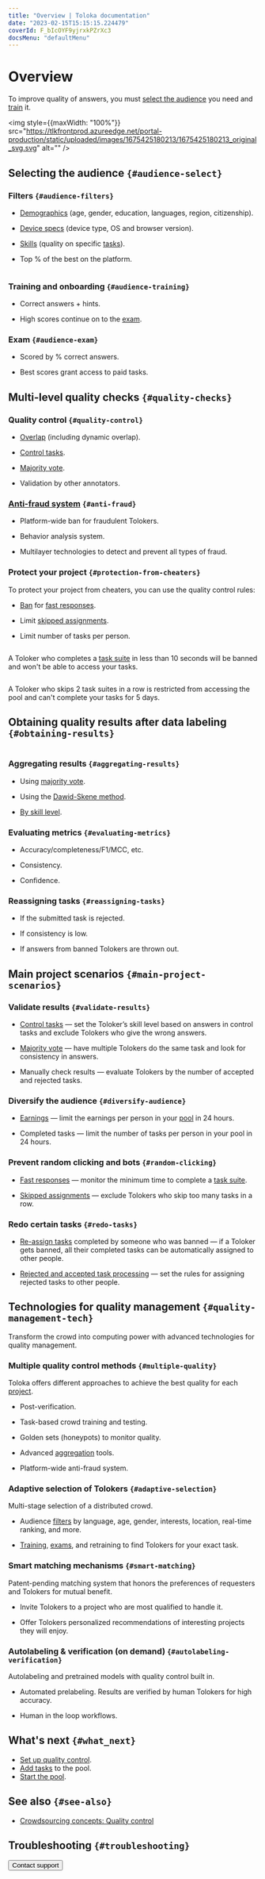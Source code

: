 ```yaml
---
title: "Overview | Toloka documentation"
date: "2023-02-15T15:15:15.224479"
coverId: F_bIcOYF9yjrxkPZrXc3
docsMenu: "defaultMenu"
---
```



# Overview

To improve quality of answers, you must [select the audience](/docs/guide/filters) you need and [train](/docs/guide/train) it.

<img style={{maxWidth: "100%"}} src="https://tlkfrontprod.azureedge.net/portal-production/static/uploaded/images/1675425180213/1675425180213_original_svg.svg" alt="" />

## Selecting the audience `{#audience-select}`

### Filters `{#audience-filters}`

- [Demographics](/docs/guide/filters#filter-user-profile) (age, gender, education, languages, region, citizenship).

- [Device specs](/docs/guide/filters#filter-calc-data) (device type, OS and browser version).

- [Skills](/docs/guide/filters#filter-skill) (quality on specific [tasks](/docs/glossary#task)).

- Top % of the best on the platform.

<Cut title="Filter example">

<Image width="700px" withBackground imageId="1675426600800" alt="" />

</Cut>

### Training and onboarding `{#audience-training}`

- Correct answers + hints.

- High scores continue on to the [exam](/docs/glossary#exam).

### Exam `{#audience-exam}`

- Scored by % correct answers.

- Best scores grant access to paid tasks.

## Multi-level quality checks `{#quality-checks}`

### Quality control `{#quality-control}`

- [Overlap](/docs/guide/overlap-faq) (including dynamic overlap).

- [Control tasks](/docs/guide/goldenset).

- [Majority vote](/docs/guide/mvote).

- Validation by other annotators.

### [Anti-fraud system](https://toloka.ai/anti-fraud/) `{#anti-fraud}`

- Platform-wide ban for fraudulent Tolokers.

- Behavior analysis system.

- Multilayer technologies to detect and prevent all types of fraud.

### Protect your project `{#protection-from-cheaters}`

<TolokaRequesterSourceAntiFraud/>

To protect your project from cheaters, you can use the quality control rules:

- [Ban](/docs/guide/ban?form-source=guide-quality-control-overview) for [fast responses](/docs/guide/quick-answers).

- Limit [skipped assignments](/docs/guide/skipped-assignments).

- Limit number of tasks per person.

<Cut title="Examples of the quality control rules">

<Cut title="Fast responses">

<Image width="700px" withBackground imageId="1675427108700" alt="" />

A Toloker who completes a [task suite](/docs/glossary#task-suite) in less than 10 seconds will be banned and won't be able to access your tasks.

</Cut>

<Cut title="Skipped assignments">

<Image width="700px" withBackground imageId="1675426782867" alt="" />

A Toloker who skips 2 task suites in a row is restricted from accessing the pool and can't complete your tasks for 5 days.

</Cut>

</Cut>

## Obtaining quality results after data labeling `{#obtaining-results}`

<img src="https://tlkfrontprod.azureedge.net/portal-production/static/uploaded/images/1675425177697/1675425177697_original_svg.svg" alt="" />

### Aggregating results `{#aggregating-results}`

- Using [majority vote](/docs/guide/mvote).

- Using the [Dawid-Skene method](/docs/guide/result-aggregation#dawid-skene).

- [By skill level](/docs/guide/result-aggregation#aggr-by-skill).

### Evaluating metrics `{#evaluating-metrics}`

- Accuracy/completeness/F1/MCC, etc.

- Consistency.

- Confidence.

### Reassigning tasks `{#reassigning-tasks}`

- If the submitted task is rejected.

- If consistency is low.

- If answers from banned Tolokers are thrown out.

## Main project scenarios `{#main-project-scenarios}`

### Validate results `{#validate-results}`

- [Control tasks](/docs/guide/goldenset) — set the Toloker’s skill level based on answers in control tasks and exclude Tolokers who give the wrong answers.

- [Majority vote](/docs/guide/mvote) — have multiple Tolokers do the same task and look for consistency in answers.

- Manually check results — evaluate Tolokers by the number of accepted and rejected tasks.

### Diversify the audience `{#diversify-audience}`

- [Earnings](/docs/guide/income) — limit the earnings per person in your [pool](/docs/glossary#pool) in 24 hours.

- Completed tasks — limit the number of tasks per person in your pool in 24 hours.

### Prevent random clicking and bots `{#random-clicking}`

- [Fast responses](/docs/guide/quick-answers) — monitor the minimum time to complete a [task suite](/docs/glossary#task-suite).

- [Skipped assignments](/docs/guide/skipped-assignments) — exclude Tolokers who skip too many tasks in a row.

### Redo certain tasks `{#redo-tasks}`

- [Re-assign tasks](/docs/guide/restore-task-overlap) completed by someone who was banned — if a Toloker gets banned, all their completed tasks can be automatically assigned to other people.

- [Rejected and accepted task processing](/docs/guide/reassessment-after-accepting) — set the rules for assigning rejected tasks to other people.

## Technologies for quality management `{#quality-management-tech}`

Transform the crowd into computing power with advanced technologies for quality management.

### Multiple quality control methods `{#multiple-quality}`

Toloka offers different approaches to achieve the best quality for each [project](/docs/glossary#project).

- Post-verification.

- Task-based crowd training and testing.

- Golden sets (honeypots) to monitor quality.

- Advanced [aggregation](/docs/guide/result-aggregation) tools.

- Platform-wide anti-fraud system.

### Adaptive selection of Tolokers `{#adaptive-selection}`

Multi-stage selection of a distributed crowd.

- Audience [filters](/docs/guide/filters) by language, age, gender, interests, location, real-time ranking, and more.

- [Training](/docs/guide/train), [exams](/docs/guide/how-to-use-exams), and retraining to find Tolokers for your exact task.

### Smart matching mechanisms `{#smart-matching}`

Patent-pending matching system that honors the preferences of requesters and Tolokers for mutual benefit.

- Invite Tolokers to a project who are most qualified to handle it.

- Offer Tolokers personalized recommendations of interesting projects they will enjoy.

### Autolabeling & verification (on demand) `{#autolabeling-verification}`

Autolabeling and pretrained models with quality control built in.

- Automated prelabeling. Results are verified by human Tolokers for high accuracy.

- Human in the loop workflows.

## What's next `{#what_next}`
- [Set up quality control](/docs/guide/qa-pool-settings).
- [Add tasks](/docs/guide/pool) to the pool.
- [Start the pool](/docs/guide/pool-run-and-stop).

## See also `{#see-also}`

- [Crowdsourcing concepts: Quality control](https://toloka.ai/knowledgebase/quality-control/)

## Troubleshooting `{#troubleshooting}`

<Cut title="Setting up quality control">

<FaqSetQualityControl/>

<FaqSkillForEveryPool/>

<FaqSkillForDifferentProjects/>

<TroubleshootingControlSettingsReplaced/>

<FaqGetAccess/>

<FaqSetSkill/>

<FaqTimeSpecified/>

<FaqTestTolokers/>

<FaqMatchEnteredText/>

<TroubleshootingExamThreeTasks/>

<FaqTwoTextVersions/>

</Cut>

<Cut title="Control tasks">

<FaqHowManyControlTasks/>

<FaqCorrectResponsesCounted/>

<FaqMakeDifferent/>

<FaqExamPool/>

<FaqSetUpExam/>

<FaqUsingSmartMixing/>

<FaqTwoTrainingPools/>

<FaqHint/>

<FaqNumberOfControlResponses/>

<FaqReviewTraining/>

<FaqQuestionsAreControl/>

</Cut>

<Cut title="Ban">

<FaqDisableTasks/>

<FaqIncorrectResponses/>

<FaqOneTask/>

<FaqBan/>

<FaqClassifyUsers/>

</Cut>

<Cut title="Majority vote">

<FaqSubmitEmptyAssignments/>

<FaqMultipleFields/>

<FaqFormatReviewResults/>

</Cut>

<Cut title="Speed of task completion">

<TroubleshootingSpeedDropped/>

<FaqLabelingSpeed/>

<FaqSpeedUpCompletion/>

</Cut>

<Button view="defaultInverse" size="l" type="link" url="/docs/guide/troubleshooting/support?form-source=guide-quality-control-overview">Contact support</Button>
